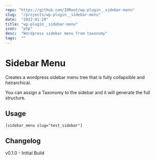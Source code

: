 ```yaml
---
repo: "https://github.com/IORoot/wp-plugin__sidebar-menu"
slug:  "/projects/wp-plugin__sidebar-menu"
date:  "2022-01-20"
title: "wp-plugin__sidebar-menu"
icon:  "php"
desc:  "Wordpress sidebar menu from taxonomy"
tags:  ""
---
```



# Sidebar Menu

Creates a wordpress sidebar menu tree that is fully collapsible and heirarchical. 

You can assign a Taxonomy to the sidebar and it will generate the full structure.

## Usage

`[sidebar_menu slug="test_sidebar"]`



## Changelog

v0.1.0 - Initial Build